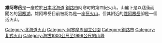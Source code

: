 {{Infobox Mountain
| 名稱 =雄阿寒岳
| 照片 =
| 照片說明 = 
| 海拔 =1370.5公尺
| 位置 =日本[[北海道|北海道]][[釧路市|釧路市]]
| 山脈 =
| 相對高度 = 
| 座標 ={{coord|43|16|12|N|144|5|24|E}}
| 地形圖 = 
| 類別 =第四紀火山
| 年齡 = 
| 最近噴發 =
| 首次登頂 =
| 最容易的攀登路線 =
| pushpin_map = Japan Hokkaido2
| pushpin_map_caption = 雄阿寒岳的位置
| latd=43 |latm=16 |lats=12 |latNS=N
| longd=144 |longm=5 |longs=24 |longEW=E
}}
'''雄阿寒岳'''是一座位於[[日本|日本]][[北海道|北海道]] [[釧路市|釧路市]]阿寒町的第四紀火山。山麓下是以毬藻而聞名的[[阿寒湖|阿寒湖]]。雄阿寒岳目前被認為是一座[[死火山|死火山]]。但其附近的[[雌阿寒岳|雌阿寒岳]]卻是一個活火山。
{{Japan-geo-stub}}
{{日本活火山}}
{{DEFAULTSORT:Oakandake}}
[[Category:北海道火山|Category:北海道火山]]
[[Category:阿寒摩周國立公園|Category:阿寒摩周國立公園]]
[[Category:釧路市|Category:釧路市]]
[[Category:复式火山|Category:复式火山]]
[[Category:海拔1000公尺至1999公尺的山峰|Category:海拔1000公尺至1999公尺的山峰]]
